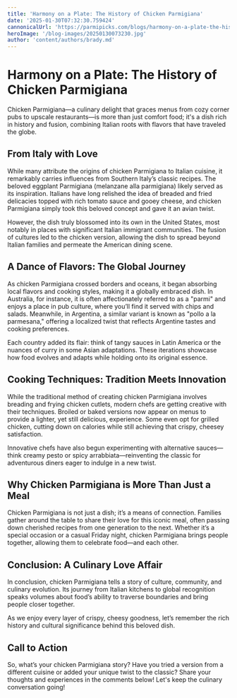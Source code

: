 ```yaml
---
title: 'Harmony on a Plate: The History of Chicken Parmigiana'
date: '2025-01-30T07:32:30.759424'
cannonicalUrl: 'https://parmipicks.com/blogs/harmony-on-a-plate-the-history-of-chicken-parmigiana.md'
heroImage: '/blog-images/20250130073230.jpg'
author: 'content/authors/brady.md'
---
```


# Harmony on a Plate: The History of Chicken Parmigiana

Chicken Parmigiana—a culinary delight that graces menus from cozy corner pubs to upscale restaurants—is more than just comfort food; it's a dish rich in history and fusion, combining Italian roots with flavors that have traveled the globe.

## From Italy with Love

While many attribute the origins of chicken Parmigiana to Italian cuisine, it remarkably carries influences from Southern Italy’s classic recipes. The beloved eggplant Parmigiana (melanzane alla parmigiana) likely served as its inspiration. Italians have long relished the idea of breaded and fried delicacies topped with rich tomato sauce and gooey cheese, and chicken Parmigiana simply took this beloved concept and gave it an avian twist.

However, the dish truly blossomed into its own in the United States, most notably in places with significant Italian immigrant communities. The fusion of cultures led to the chicken version, allowing the dish to spread beyond Italian families and permeate the American dining scene.

## A Dance of Flavors: The Global Journey

As chicken Parmigiana crossed borders and oceans, it began absorbing local flavors and cooking styles, making it a globally embraced dish. In Australia, for instance, it is often affectionately referred to as a "parmi" and enjoys a place in pub culture, where you’ll find it served with chips and salads. Meanwhile, in Argentina, a similar variant is known as "pollo a la parmesana," offering a localized twist that reflects Argentine tastes and cooking preferences.

Each country added its flair: think of tangy sauces in Latin America or the nuances of curry in some Asian adaptations. These iterations showcase how food evolves and adapts while holding onto its original essence.

## Cooking Techniques: Tradition Meets Innovation

While the traditional method of creating chicken Parmigiana involves breading and frying chicken cutlets, modern chefs are getting creative with their techniques. Broiled or baked versions now appear on menus to provide a lighter, yet still delicious, experience. Some even opt for grilled chicken, cutting down on calories while still achieving that crispy, cheesey satisfaction.

Innovative chefs have also begun experimenting with alternative sauces—think creamy pesto or spicy arrabbiata—reinventing the classic for adventurous diners eager to indulge in a new twist.

## Why Chicken Parmigiana is More Than Just a Meal

Chicken Parmigiana is not just a dish; it’s a means of connection. Families gather around the table to share their love for this iconic meal, often passing down cherished recipes from one generation to the next. Whether it’s a special occasion or a casual Friday night, chicken Parmigiana brings people together, allowing them to celebrate food—and each other.

## Conclusion: A Culinary Love Affair

In conclusion, chicken Parmigiana tells a story of culture, community, and culinary evolution. Its journey from Italian kitchens to global recognition speaks volumes about food’s ability to traverse boundaries and bring people closer together.  

As we enjoy every layer of crispy, cheesy goodness, let’s remember the rich history and cultural significance behind this beloved dish.

## Call to Action

So, what’s your chicken Parmigiana story? Have you tried a version from a different cuisine or added your unique twist to the classic? Share your thoughts and experiences in the comments below! Let's keep the culinary conversation going!
